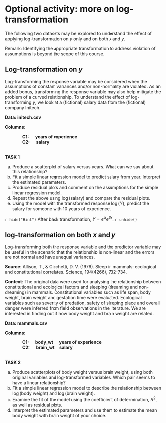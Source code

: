 # Optional activity: more on log-transformation

The following two datasets may be explored to understand the effect of applying log-transformation on $y$ only and on both $x$ and $y$. 

Remark: Identifying the appropriate transformation to address violation of assumptions is beyond the scope of this course. 

## Log-transformation on $y$

Log-transforming the response variable may be considered when the assumptions of constant variances and/or non-normality are violated. As an added bonus, transforming the response variable may also help mitigate the problem of a curved relationship. To understand the effect of log-transforming $y$, we look at a (fictional) salary data from the (fictional) company Initech.

**Data: initech.csv**

**Columns:**

|               **C1: &emsp; years of experience**

|               **C2: &emsp; salary**

<br>
**TASK 1**

(a) Produce a scatterplot of salary versus years. What can we say about this relationship? 
(b) Fit a simple linear regression model to predict salary from year. Interpret the estimated parameters. 
(c) Produce residual plots and comment on the assumptions for the simple linear regression model.
(d) Repeat the above using $\log$(salary) and compare the residual plots.
(e) Using the model with the transformed response $\log(Y)$, predict the salary for someone with 10 years of experience. 

`r hide("Hint")`
After back transformation, $Y=e^{\alpha} e^{\beta x}$.
`r unhide()`

## log-transformation on both $x$ and $y$

Log-transforming both the response variable and the predictor variable may be useful in the scenario that the relationship is non-linear and the errors are not normal and have unequal variances.

**Source**: Allison, T., & Cicchetti, D. V. (1976). Sleep in mammals: ecological and constitutional correlates. Science, 194(4266), 732-734.

**Context**: The original data were used for analysing the relationship between constitutional and ecological factors and sleeping (dreaming and non-dreaming) in mammals. Constitutional variables such as life span, body weight, brain weight and gestation time were evaluated. Ecological variables such as severity of predation, safety of sleeping place and overall danger were inferred from field observations in the literature. We are interested in finding out if how body weight and brain weight are related. 

**Data: mammals.csv**

**Columns:**

|               **C1: &emsp; body_wt &emsp; years of experience**

|               **C2: &emsp; brain_wt &emsp;salary**

<br>
**TASK 2**

(a) Produce scatterplots of body weight versus brain weight, using both original variables and log-transformed variables. Which pair seems to have a linear relationship? 
(b) Fit a simple linear regression model to describe the relationship between $\log$(body weight) and $\log$(brain weight). 
(c) Examine the fit of the model using the coefficient of determination, $R^2$, as well as residual plots.
(d) Interpret the estimated parameters and use them to estimate the mean body weight with brain weight of your choice. 




